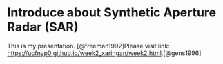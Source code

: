 # Introduce about Synthetic Aperture Radar (SAR)

This is my presentation. [@freeman1992]Please visit link: <https://ucfnyp0.github.io/week2_xaringan/week2.html>.[@gens1996]
